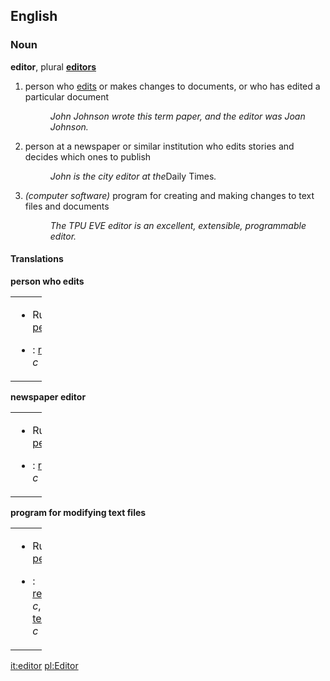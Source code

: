 ==English==
===Noun===
'''editor''', plural '''[[editors]]'''

# person who [[edits]] or makes changes to documents, or who has edited a particular document
#: ''John Johnson wrote this term paper, and the editor was Joan Johnson.''
# person at a newspaper or similar institution who edits stories and decides which ones to publish
#: ''John is the city editor at the ''Daily Times''.''
# ''(computer software)'' program for creating and making changes to text files and documents
#: ''The TPU EVE editor is an excellent, extensible, programmable editor.''

==== Translations ====
'''person who edits'''

{| border=0  width=100% bgcolor="#FFFFE0" 
|-
|bgcolor="#FFFFE0" valign=top width=98%|
*Russian: [[редактор]]
*{{sv}}: [[redaktör]] ''c''

|}

'''newspaper editor'''

{| border=0  width=100%
|-
|bgcolor="#FFFFE0" valign=top width=98%|
*Russian: [[редактор]]
*{{sv}}: [[redaktör]] ''c''

|}


'''program for modifying text files'''

{| border=0  width=100%
|-
|bgcolor="#FFFFE0" valign=top width=98%|
*Russian: [[редактор]]
*{{sv}}: [[redigerare]] ''c'', [[texteditor]] ''c''


|}

[[it:editor]]
[[pl:Editor]]
